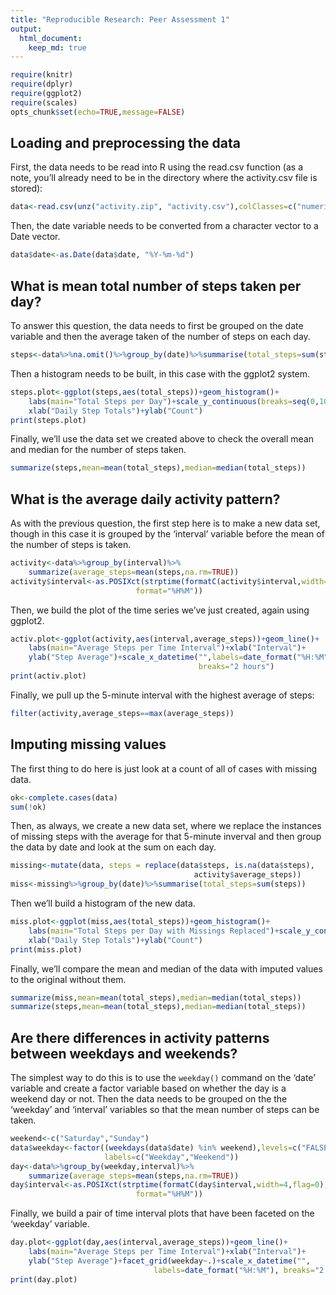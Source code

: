 ```yaml
---
title: "Reproducible Research: Peer Assessment 1"
output: 
  html_document:
    keep_md: true
---
```

```r
require(knitr)
require(dplyr)
require(ggplot2)
require(scales)
opts_chunk$set(echo=TRUE,message=FALSE)
```

## Loading and preprocessing the data
First, the data needs to be read into R using the read.csv function (as a note, you'll already need to be in the directory where the activity.csv file is stored):
```r
data<-read.csv(unz("activity.zip", "activity.csv"),colClasses=c("numeric","character","numeric"))
```

Then, the date variable needs to be converted from a character vector to a Date vector.
```r
data$date<-as.Date(data$date, "%Y-%m-%d")
```

## What is mean total number of steps taken per day?
To answer this question, the data needs to first be grouped on the date variable and then the average taken of the number of steps on each day.
```r
steps<-data%>%na.omit()%>%group_by(date)%>%summarise(total_steps=sum(steps))
```
Then a histogram needs to be built, in this case with the ggplot2 system.
```r
steps.plot<-ggplot(steps,aes(total_steps))+geom_histogram()+
    labs(main="Total Steps per Day")+scale_y_continuous(breaks=seq(0,10,2))+
    xlab("Daily Step Totals")+ylab("Count")
print(steps.plot)
```

Finally, we'll use the data set we created above to check the overall mean and median for the number of steps taken.
```r
summarize(steps,mean=mean(total_steps),median=median(total_steps))
```

## What is the average daily activity pattern?
As with the previous question, the first step here is to make a new data set, though in this case it is grouped by the 'interval' variable before the mean of the number of steps is taken.
```r
activity<-data%>%group_by(interval)%>%
    summarize(average_steps=mean(steps,na.rm=TRUE))
activity$interval<-as.POSIXct(strptime(formatC(activity$interval,width=4,flag=0),
                            format="%H%M"))
```

Then, we build the plot of the time series we've just created, again using ggplot2.
```r
activ.plot<-ggplot(activity,aes(interval,average_steps))+geom_line()+
    labs(main="Average Steps per Time Interval")+xlab("Interval")+
    ylab("Step Average")+scale_x_datetime("",labels=date_format("%H:%M"),
                                          breaks="2 hours")
print(activ.plot)
```

Finally, we pull up the 5-minute interval with the highest average of steps:
```r
filter(activity,average_steps==max(average_steps))
```


## Imputing missing values
The first thing to do here is just look at a count of all of cases with missing data.
```r
ok<-complete.cases(data)
sum(!ok)
```

Then, as always, we create a new data set, where we replace the instances of missing steps with the average for that 5-minute inverval and then group the data by date and look at the sum on each day.
```r
missing<-mutate(data, steps = replace(data$steps, is.na(data$steps), 
                                         activity$average_steps))
miss<-missing%>%group_by(date)%>%summarise(total_steps=sum(steps))
```
Then we'll build a histogram of the new data.
```r
miss.plot<-ggplot(miss,aes(total_steps))+geom_histogram()+
    labs(main="Total Steps per Day with Missings Replaced")+scale_y_continuous(breaks=seq(0,12,2))+
    xlab("Daily Step Totals")+ylab("Count")
print(miss.plot)
```

Finally, we'll compare the mean and median of the data with imputed values to the original without them.
```r
summarize(miss,mean=mean(total_steps),median=median(total_steps))
summarize(steps,mean=mean(total_steps),median=median(total_steps))
```


## Are there differences in activity patterns between weekdays and weekends?
The simplest way to do this is to use the `weekday()` command on the 'date' variable and create a factor variable based on whether the day is a weekend day or not. Then the data needs to be grouped on the the 'weekday' and 'interval' variables so that the mean number of steps can be taken.
```r
weekend<-c("Saturday","Sunday")
data$weekday<-factor((weekdays(data$date) %in% weekend),levels=c("FALSE","TRUE"),
                     labels=c("Weekday","Weekend"))
day<-data%>%group_by(weekday,interval)%>%
    summarize(average_steps=mean(steps,na.rm=TRUE))
day$interval<-as.POSIXct(strptime(formatC(day$interval,width=4,flag=0),
                            format="%H%M"))
```

Finally, we build a pair of time interval plots that have been faceted on the 'weekday' variable.
```r
day.plot<-ggplot(day,aes(interval,average_steps))+geom_line()+
    labs(main="Average Steps per Time Interval")+xlab("Interval")+
    ylab("Step Average")+facet_grid(weekday~.)+scale_x_datetime("",
                                labels=date_format("%H:%M"), breaks="2 hours")
print(day.plot)
```